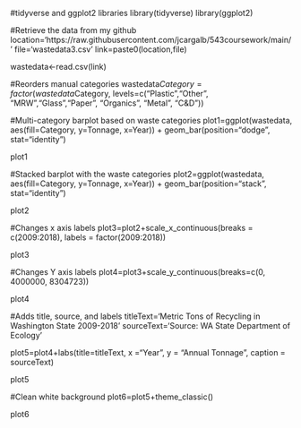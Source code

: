 #tidyverse and ggplot2 libraries
library(tidyverse)
library(ggplot2)

#Retrieve the data from my github
location='https://raw.githubusercontent.com/jcargalb/543coursework/main/'
file='wastedata3.csv'
link=paste0(location,file)

wastedata<-read.csv(link)

#Reorders manual categories
wastedata$Category=factor(wastedata$Category,
                           levels=c("Plastic","Other", "MRW","Glass","Paper", "Organics", "Metal", "C&D"))

#Multi-category barplot based on waste categories
plot1=ggplot(wastedata, aes(fill=Category, y=Tonnage, x=Year)) + 
    geom_bar(position="dodge", stat="identity")
    
plot1

#Stacked barplot with the waste categories
plot2=ggplot(wastedata, aes(fill=Category, y=Tonnage, x=Year)) + 
    geom_bar(position="stack", stat="identity")
    
plot2

#Changes x axis labels
plot3=plot2+scale_x_continuous(breaks = c(2009:2018), labels = factor(2009:2018))

plot3

#Changes Y axis labels
plot4=plot3+scale_y_continuous(breaks=c(0, 4000000, 8304723))

plot4

#Adds title, source, and labels
titleText='Metric Tons of Recycling in Washington State 2009-2018'
sourceText='Source: WA State Department of Ecology'

plot5=plot4+labs(title=titleText,
                     x ="Year", 
                     y = "Annual Tonnage",
                     caption = sourceText)
            
plot5

#Clean white background
plot6=plot5+theme_classic()

plot6